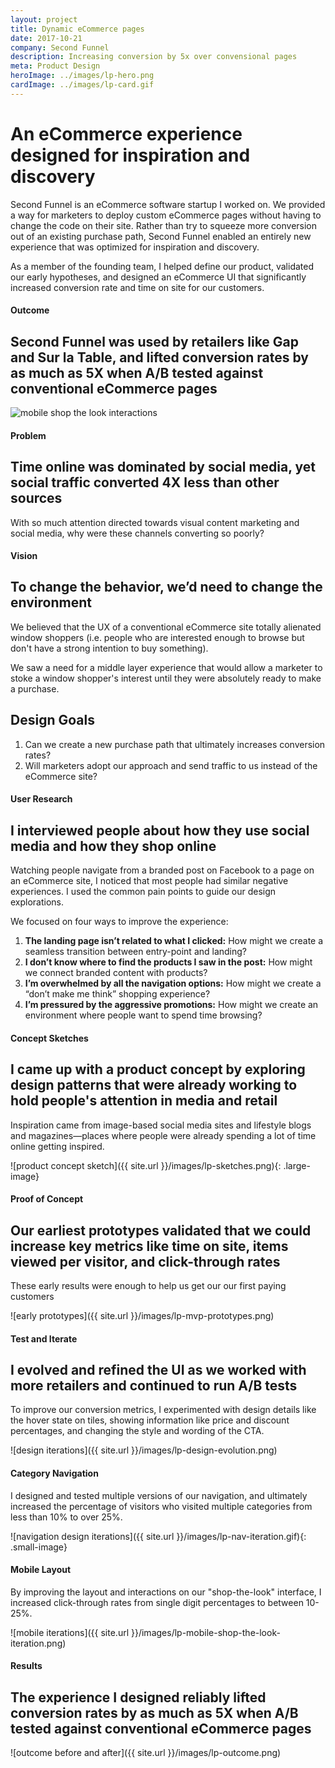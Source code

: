 ```yaml
---
layout: project
title: Dynamic eCommerce pages
date: 2017-10-21
company: Second Funnel
description: Increasing conversion by 5x over convensional pages
meta: Product Design
heroImage: ../images/lp-hero.png
cardImage: ../images/lp-card.gif
---
```


# An eCommerce experience designed for inspiration and discovery
Second Funnel is an eCommerce software startup I worked on. We provided a way for marketers to deploy custom eCommerce pages without having to change the code on their site. Rather than try to squeeze more conversion out of an existing purchase path, Second Funnel enabled an entirely new experience that was optimized for inspiration and discovery.

As a member of the founding team, I helped define our product, validated our early hypotheses, and designed an eCommerce UI that significantly increased conversion rate and time on site for our customers.

#### Outcome
## Second Funnel was used by retailers like Gap and Sur la Table, and lifted conversion rates by as much as 5X when A/B tested against conventional eCommerce pages

![mobile shop the look interactions](./images/lp-card.gif)

#### Problem
## Time online was dominated by social media, yet social traffic converted 4X less than other sources
With so much attention directed towards visual content marketing and social media, why were these channels converting so poorly?

#### Vision
## To change the behavior, we’d need to change the environment
We believed that the UX of a conventional eCommerce site totally alienated window shoppers (i.e. people who are interested enough to browse but don't have a strong intention to buy something).

We saw a need for a middle layer experience that would allow a marketer to stoke a window shopper's interest until they were absolutely ready to make a purchase.

## Design Goals
1. Can we create a new purchase path that ultimately increases conversion rates?
2. Will marketers adopt our approach and send traffic to us instead of the eCommerce site?

#### User Research
## I interviewed people about how they use social media and how they shop online
Watching people navigate from a branded post on Facebook to a page on an eCommerce site, I noticed that most people had similar negative experiences. I used the common pain points to guide our design explorations.

We focused on four ways to improve the experience:

1. **The landing page isn’t related to what I clicked:** How might we create a seamless transition between entry-point and landing?
1. **I don’t know where to find the products I saw in the post:** How might we connect branded content with products?
1. **I’m overwhelmed by all the navigation options:** How might we create a “don’t make me think” shopping experience?
1. **I’m pressured by the aggressive promotions:** How might we create an environment where people want to spend time browsing?

#### Concept Sketches
## I came up with a product concept by exploring design patterns that were already working to hold people's attention in media and retail
Inspiration came from image-based social media sites and lifestyle blogs and magazines—places where people were already spending a lot of time online getting inspired.

![product concept sketch]({{ site.url }}/images/lp-sketches.png){: .large-image}

#### Proof of Concept
## Our earliest prototypes validated that we could increase key metrics like time on site, items viewed per visitor, and click-through rates
These early results were enough to help us get our our first paying customers

![early prototypes]({{ site.url }}/images/lp-mvp-prototypes.png)

#### Test and Iterate
## I evolved and refined the UI as we worked with more retailers and continued to run A/B tests
To improve our conversion metrics, I experimented with design details like the hover state on tiles, showing information like price and discount percentages, and changing the style and wording of the CTA.

![design iterations]({{ site.url }}/images/lp-design-evolution.png)

#### Category Navigation
I designed and tested multiple versions of our navigation, and ultimately increased the percentage of visitors who visited multiple categories from less than 10% to over 25%.

![navigation design iterations]({{ site.url }}/images/lp-nav-iteration.gif){: .small-image}

#### Mobile Layout
By improving the layout and interactions on our "shop-the-look" interface, I increased click-through rates from single digit percentages to between 10-25%.  

![mobile iterations]({{ site.url }}/images/lp-mobile-shop-the-look-iteration.png)

#### Results
## The experience I designed reliably lifted conversion rates by as much as 5X when A/B tested against conventional eCommerce pages

![outcome before and after]({{ site.url }}/images/lp-outcome.png)
